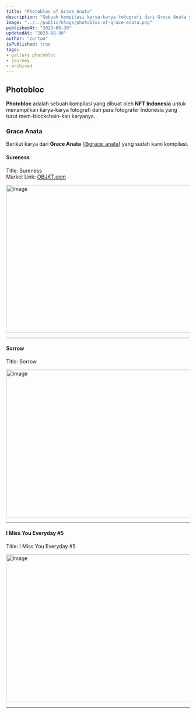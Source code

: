 ```yaml
---
title: "Photobloc of Grace Anata"
description: "Sebuah kompilasi karya-karya fotografi dari Grace Anata yang dibuat oleh NFT Indonesia."
image: "../../public/blogs/photobloc-of-grace-anata.png"
publishedAt: "2023-08-30"
updatedAt: "2023-08-30"
author: "zortan"
isPublished: true
tags:
- gallery photobloc
- journey
- archived
---
```


## Photobloc

**Photobloc** adalah sebuah kompilasi yang dibuat oleh **NFT Indonesia** untuk menampilkan karya-karya fotografi dari para fotografer Indonesia yang turut mem-blockchain-kan karyanya.

### Grace Anata

Berikut karya dari **Grace Anata** ([@grace_anata](https://x.com/grace_anata)) yang sudah kami kompilasi.

#### Sureness

Title: Sureness  
Market Link: [OBJKT.com](https://objkt.com/tokens/KT1MWLvAPmMN9jirrXfhCJcZx26XQqjKMVk3/33)

<Image
  src="https://ipfs.io/ipfs/Qmcch8uCpzM3DTExbNcT8FaWWxmMCuxL8auY3Yytwf2UG4/photobloc-of-grace-anata-0.jpeg"
  width="718"
  height="404"
  alt="Image"
  sizes="100vw"
/>

---

#### Sorrow

Title: Sorrow  

<Image
  src="https://ipfs.io/ipfs/Qmcch8uCpzM3DTExbNcT8FaWWxmMCuxL8auY3Yytwf2UG4/photobloc-of-grace-anata-1.png"
  width="718"
  height="404"
  alt="Image"
  sizes="100vw"
/>

---

#### I Miss You Everyday #5

Title: I Miss You Everyday #5  

<Image
  src="https://ipfs.io/ipfs/Qmcch8uCpzM3DTExbNcT8FaWWxmMCuxL8auY3Yytwf2UG4/photobloc-of-grace-anata-2.png"
  width="718"
  height="404"
  alt="Image"
  sizes="100vw"
/>

---